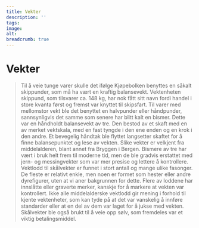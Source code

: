 ```yaml
---
title: Vekter
description: ''
tags:
image: 
alt: 
breadcrumb: true
---
```



# Vekter

<Blockquote
    quote='«Hvis man trenger å veie mindre enn ½ vett [ca. 3 kg], skal man veie med skåler og lodd.»'
    footer='Kjøpebolken, kapittel 29' />
 

Til å veie tunge varer skulle det ifølge Kjøpebolken benyttes en såkalt skippunder, som må ha vært en kraftig balansevekt. Vektenheten skippund, som tilsvarer ca. 148 kg, har nok fått sitt navn fordi handel i store kvanta først og fremst var knyttet til skipsfart. Til varer med mellomstor vekt ble det benyttet en halvpunder eller håndpunder, sannsynligvis det samme som senere har blitt kalt en bismer. Dette var en håndholdt balansevekt av tre. Den bestod av et skaft med en av merket vektskala, med en fast tyngde i den ene enden og en krok i den andre. Et bevegelig håndtak ble flyttet langsetter skaftet for å finne balansepunktet og lese av vekten. Slike vekter er velkjent fra middelalderen, blant annet fra Bryggen i Bergen. Bismere av tre har vært i bruk helt frem til moderne tid, men de ble gradvis erstattet med jern- og messingvekter som var mer presise og lettere å kontrollere. Vektlodd til skålvekter er funnet i stort antall og mange ulike fasonger. De fleste er relativt enkle, men noen er formet som hester eller andre dyrefigurer, uten at vi aner bakgrunnen for dette. Flere av loddene har innslåtte eller graverte merker, kanskje for å markere at vekten var kontrollert. Ikke alle middelalderske vektlodd gir mening i forhold til kjente vektenheter, som kan tyde på at det var vanskelig å innføre standarder eller at en del av dem var laget for å jukse med vekten. Skålvekter ble også brukt til å veie opp sølv, som fremdeles var et viktig betalingsmiddel.
